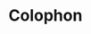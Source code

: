 ---
title: Colophon
description: Here’s what powers davidumoru.me
datePublished: 2025-01-31
dateModified: 2025-01-31
img: ["./colophon.jpeg"]
imgAlt: Minimalist colophon page with bold 'COLOPHON' text and publication details.
ogImage: ./colophon-meta.webp
---
